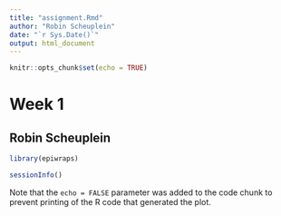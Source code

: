 ```yaml
---
title: "assignment.Rmd"
author: "Robin Scheuplein"
date: "`r Sys.Date()`"
output: html_document
---
```


```r
knitr::opts_chunk$set(echo = TRUE)
```
# Week 1
## Robin Scheuplein

```r
library(epiwraps)
```


```r
sessionInfo()
```

Note that the `echo = FALSE` parameter was added to the code chunk to prevent printing of the R code that generated the plot.
